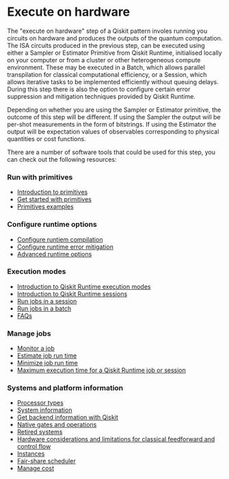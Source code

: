 # Execute on hardware

The "execute on hardware" step of a Qiskit pattern involes running you circuits on hardware and produces the outputs of the quantum computation. The ISA circuits produced in the previous step, can be executed using either a Sampler or Estimator Primitive from Qiskit Runtime, initialised locally on your computer or from a cluster or other heterogeneous compute environment. These may be executed in a Batch, which allows parallel transpilation for classical computational efficiency, or a Session, which allows iterative tasks to be implemented efficiently without queuing delays. During this step there is also the option to configure certain error suppression and mitigation techniques provided by Qiskit Runtime.

Depending on whether you are using the Sampler or Estimator primitive, the outcome of this step will be different. If using the Sampler the output will be per-shot measurements in the form of bitstrings. If using the Estimator the output will be expectation values of observables corresponding to physical quantities or cost functions.

There are a number of software tools that could be used for this step, you can check out the following resources:


### Run with primitives
* [Introduction to primitives](./primitives)
* [Get started with primitives](./primitives-get-started)
* [Primitives examples](./primitives-examples)

### Configure runtime options
* [Configure runtiem compilation](./configure-runtime-compilation)
* [Configure runtime error mitigation](./configure-error-mitigation)
* [Advanced runtime options](./advanced-runtime-options)

### Execution modes
* [Introduction to Qiskit Runtime execution modes](./execution-modes-intro)
* [Introduction to Qiskit Runtime sessions](./sessions)
* [Run jobs in a session](./run-jobs-in-session)
* [Run jobs in a batch](./run-jobs-batch)
* [FAQs](./execution-modes-faq)

### Manage jobs
* [Monitor a job](./monitor-job)
* [Estimate job run time](./estimate-job-run-time)
* [Minimize job run time](./minimize-time)
* [Maximum execution time for a Qiskit Runtime job or session](./max-execution-time)

### Systems and platform information
* [Processor types](./processor-types)
* [System information](./system-information)
* [Get backend information with Qiskit](./get-backend-information)
* [Native gates and operations](./native-gates)
* [Retired systems](./retired-systems)
* [Hardware considerations and limitations for classical feedforward and control flow](./dynamic-circuits-considerations)
* [Instances](./instances)
* [Fair-share scheduler](./fair-share-queue)
* [Manage cost](./manage-cost)
